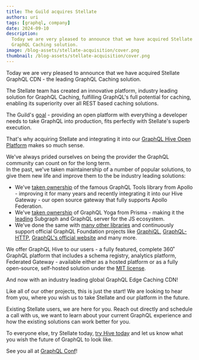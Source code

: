 ```yaml
---
title: The Guild acquires Stellate
authors: uri
tags: [graphql, company]
date: 2024-09-10
description:
  Today we are very pleased to announce that we have acquired Stellate GraphQL CDN - the leading
  GraphQL Caching solution.
image: /blog-assets/stellate-acquisition/cover.png
thumbnail: /blog-assets/stellate-acquisition/cover.png
---
```


Today we are very pleased to announce that we have acquired Stellate GraphQL CDN - the leading
GraphQL Caching solution.

The Stellate team has created an innovative platform, industry leading solution for GraphQL Caching,
fulfilling GraphQL's full potential for caching, enabling its superiority over all REST based
caching solutions.

The Guild's [goal](https://the-guild.dev/about-us) - providing an open platform with everything a
developer needs to take GraphQL into production, fits perfectly with Stellate's superb execution.

That's why acquiring Stellate and integrating it into our
[GraphQL Hive Open Platform](https://the-guild.dev/graphql/hive) makes so much sense.

We've always prided ourselves on being the provider the GraphQL community can count on for the long
term.  
In the past, we've taken maintainership of a number of popular solutions, to give them new life and
improve them to the be industry leading solutions:

- We've [taken ownership](https://the-guild.dev/blog/graphql-tools-v6) of the famous GraphQL Tools
  library from Apollo - improving it for many years and recently integrating it into our Hive
  Gateway - our open source gateway that fully supports Apollo Federation.
- We've [taken ownership](https://the-guild.dev/blog/announcing-graphql-yoga-v2) of GraphQL Yoga
  from Prisma - making it the [leading](https://the-guild.dev/graphql/yoga-server/docs/comparison)
  Subgraph and GraphQL server for the JS ecosystem.
- We've done the same with
  [many other libraries](https://www.prisma.io/blog/the-guild-takes-over-oss-libraries-vvluy2i4uevs)
  and continuously support official GraphQL Foundation projects like
  [GraphiQL](https://graphql.org/conf/2023/sessions/e0985f6bdb4bbf07a5ca5ba72fbcc39c/),
  [GraphQL-HTTP](https://github.com/graphql/graphql-http#graphql-http),
  [GraphQL's official website](https://graphql.org/blog/2024-06-11-announcing-new-graphql-website/)
  and many more.

We offer GraphQL Hive to our users - a fully featured, complete 360˚ GraphQL platform that includes
a schema registry, analytics platform, Federated Gateway - available either as a hosted platform or
as a fully open-source, self-hosted solution under the
[MIT license](https://github.com/kamilkisiela/graphql-hive/blob/main/LICENSE).

And now with an industry leading global GraphQL Edge Caching CDN!

Like all of our other projects, this is just the start! We are looking to hear from you, where you
wish us to take Stellate and our platform in the future.

Existing Stellate users, we are here for you. Reach out directly and schedule a call with us, we
want to learn about your current GraphQL experience and how the existing solutions can work better
for you.

To everyone else, try Stellate today,
[try Hive today](https://the-guild.dev/graphql/hive/docs/get-started/first-steps) and let us know
what you wish the future of GraphQL to look like.

See you all at [GraphQL Conf](https://graphql.org/conf/2024/)!
